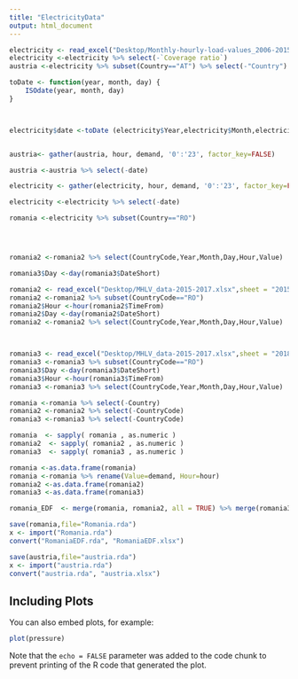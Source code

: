 ```yaml
---
title: "ElectricityData"
output: html_document
---
```


```r
electricity <- read_excel("Desktop/Monthly-hourly-load-values_2006-2015.xlsx")
electricity <-electricity %>% select(-`Coverage ratio`)
austria <-electricity %>% subset(Country=="AT") %>% select(-"Country")

toDate <- function(year, month, day) {
    ISOdate(year, month, day)
}



electricity$date <-toDate (electricity$Year,electricity$Month,electricity$Day)


austria<- gather(austria, hour, demand, '0':'23', factor_key=FALSE)

austria <-austria %>% select(-date)

electricity <- gather(electricity, hour, demand, '0':'23', factor_key=FALSE)

electricity <-electricity %>% select(-date)

romania <-electricity %>% subset(Country=="RO")




romania2 <-romania2 %>% select(CountryCode,Year,Month,Day,Hour,Value)

romania3$Day <-day(romania3$DateShort)

romania2 <- read_excel("Desktop/MHLV_data-2015-2017.xlsx",sheet = "2015-2017")
romania2 <-romania2 %>% subset(CountryCode=="RO")
romania2$Hour <-hour(romania2$TimeFrom)
romania2$Day <-day(romania2$DateShort)
romania2 <-romania2 %>% select(CountryCode,Year,Month,Day,Hour,Value)



romania3 <- read_excel("Desktop/MHLV_data-2015-2017.xlsx",sheet = "2018-2019")
romania3 <-romania3 %>% subset(CountryCode=="RO")
romania3$Day <-day(romania3$DateShort)
romania3$Hour <-hour(romania3$TimeFrom)
romania3 <-romania3 %>% select(CountryCode,Year,Month,Day,Hour,Value)

romania <-romania %>% select(-Country)
romania2 <-romania2 %>% select(-CountryCode)
romania3 <-romania3 %>% select(-CountryCode)

romania  <- sapply( romania , as.numeric )
romania2  <- sapply( romania2 , as.numeric )
romania3  <- sapply( romania3 , as.numeric )

romania <-as.data.frame(romania)
romania <-romania %>% rename(Value=demand, Hour=hour)
romania2 <-as.data.frame(romania2)
romania3 <-as.data.frame(romania3)

romania_EDF  <- merge(romania, romania2, all = TRUE) %>% merge(romania3, all = TRUE)

save(romania,file="Romania.rda")
x <- import("Romania.rda")
convert("RomaniaEDF.rda", "RomaniaEDF.xlsx")

save(austria,file="austria.rda")
x <- import("austria.rda")
convert("austria.rda", "austria.xlsx")

```

## Including Plots

You can also embed plots, for example:

```r
plot(pressure)
```

Note that the `echo = FALSE` parameter was added to the code chunk to prevent printing of the R code that generated the plot.
